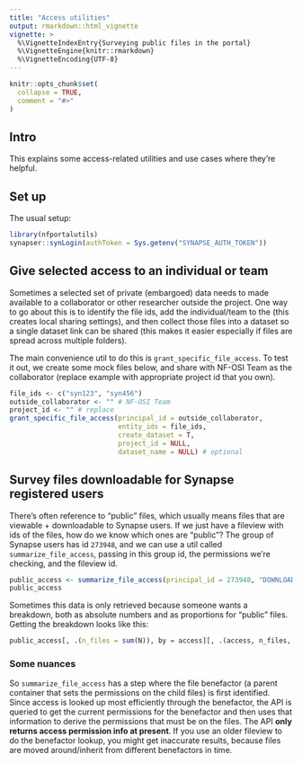 ```yaml
---
title: "Access utilities"
output: rmarkdown::html_vignette
vignette: >
  %\VignetteIndexEntry{Surveying public files in the portal}
  %\VignetteEngine{knitr::rmarkdown}
  %\VignetteEncoding{UTF-8}
---
```


```r
knitr::opts_chunk$set(
  collapse = TRUE,
  comment = "#>"
)
```

## Intro

This explains some access-related utilities and use cases where they're helpful.

## Set up 

The usual setup:
```r
library(nfportalutils)
synapser::synLogin(authToken = Sys.getenv("SYNAPSE_AUTH_TOKEN"))
```

## Give selected access to an individual or team

Sometimes a selected set of private (embargoed) data needs to made available to a collaborator or other researcher outside the project. 
One way to go about this is to identify the file ids, add the individual/team to the (this creates local sharing settings), and then collect those files into a dataset so a single dataset link can be shared (this makes it easier especially if files are spread across multiple folders).

The main convenience util to do this is `grant_specific_file_access`.
To test it out, we create some mock files below, and share with NF-OSI Team as the collaborator (replace example with appropriate project id that you own). 

```r

file_ids <- c("syn123", "syn456")
outside_collaborator <- "" # NF-OSI Team
project_id <- "" # replace
grant_specific_file_access(principal_id = outside_collaborator,
                           entity_ids = file_ids, 
                           create_dataset = T, 
                           project_id = NULL, 
                           dataset_name = NULL) # optional 

```

## Survey files downloadable for Synapse registered users

There's often reference to "public" files, which usually means files that are viewable + downloadable to Synapse users.
If we just have a fileview with ids of the files, how do we know which ones are "public"?
The group of Synapse users has id `273948`, and we can use a util called `summarize_file_access`, passing in this group id, the permissions we're checking, and the fileview id. 

```r
public_access <- summarize_file_access(principal_id = 273948, "DOWNLOAD", "syn16858331")
public_access
```

Sometimes this data is only retrieved because someone wants a breakdown, both as absolute numbers and as proportions for "public" files.
Getting the breakdown looks like this:
```r
public_access[, .(n_files = sum(N)), by = access][, .(access, n_files, proportion = n_files / sum(n_files))]
```

### Some nuances

So `summarize_file_access` has a step where the file benefactor (a parent container that sets the permissions on the child files) is first identified. 
Since access is looked up most efficiently through the benefactor, the API is queried to get the current permissions for the benefactor and then uses that information to derive the permissions that must be on the files.
The API **only returns access permission info at present**.
If you use an older fileview to do the benefactor lookup, you might get inaccurate results, because files are moved around/inherit from different benefactors in time.


